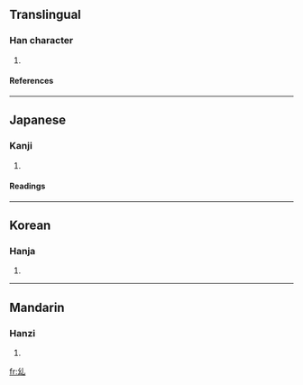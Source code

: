==Translingual==
===Han character===
{{Han char|rn=5|rad=乙|as=03|sn=4|four=|canj=女戈山 (VIU)}}
# {{defn|Han}}
====References====
{{Han ref|kx=0084.071|dkj=00176|hdz=10052.060|uh=4E63|ud=20067}}
----
==Japanese==
===Kanji===
{{ja-kanji|grade=|rs=乙03}}
# {{defn|Japanese}}
====Readings====
{{ja-readings|on=[[きゅう]] (kyū)|kun=}}
----
==Korean==
===Hanja===
{{ko-hanja|hangeul=규|rv=gyu|mr=kyu}}
# {{defn|Korean}}
----
==Mandarin==
===Hanzi===
{{cmn-hanzi|pin=[[diū]] ([[diu1]])|wg=tiu<sup>1</sup>}}
# {{defn|Mandarin}}

[[fr:乣]]